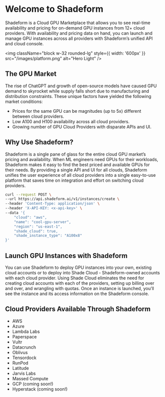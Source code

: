 # Welcome to Shadeform

Shadeform is a Cloud GPU Marketplace that allows you to see real-time availability and pricing for on-demand GPU instances from 12+ cloud providers. With availability and pricing data on hand, you can launch and manage GPU instances across all providers with Shadeform’s unified API and cloud console.

<img
  className="block w-32 rounded-lg"
  style={{ width: '600px' }}
  src="/images/platform.png"
  alt="Hero Light"
/>

## The GPU Market

The rise of ChatGPT and growth of open-source models have caused GPU demand to skyrocket while supply falls short due to manufacturing and distribution constraints. These unique factors have yielded the following market conditions:

- Prices for the same GPU can be magnitudes (up to 5x) different between cloud providers.
- Low A100 and H100 availability across all cloud providers.
- Growing number of GPU Cloud Providers with disparate APIs and UI.

## Why Use Shadeform?

Shadeform is a single pane of glass for the entire cloud GPU market’s pricing and availability. When ML engineers need GPUs for their workloads, Shadeform makes it easy to find the best priced and available GPUs for their needs. By providing a single API and UI for all clouds, Shadeform unifies the user experience of all cloud providers into a single easy-to-use platform that saves time on integration and effort on switching cloud providers.

```bash
curl --request POST \
--url https://api.shadeform.ai/v1/instances/create \
--header 'Content-Type: application/json' \
--header 'X-API-KEY: <x-api-key>' \
--data '{
    "cloud": "aws",
    "name": "cool-gpu-server",
    "region": "us-east-1",
    "shade_cloud": true,
    "shade_instance_type": "A100x8"
}'
```

## Launch GPU Instances with Shadeform

You can use Shadeform to deploy GPU instances into your own, existing cloud accounts or to deploy into Shade Cloud - Shadeform-owned accounts with each cloud provider. Using Shade Cloud eliminates the need for creating cloud accounts with each of the providers, setting up billing over and over, and wrangling with quotas. Once an instance is launched, you’ll see the instance and its access information on the Shadeform console.

## Cloud Providers Available Through Shadeform

- AWS
- Azure
- Lambda Labs
- Paperspace
- Vultr
- Datacrunch
- Oblivus
- Tensordock
- RunPod
- Latitude
- Jarvis Labs
- Massed Compute
- GCP (coming soon!)
- Hyperstack (coming soon!)
